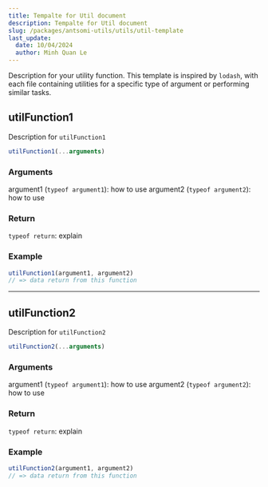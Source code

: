```yaml
---
title: Tempalte for Util document
description: Tempalte for Util document
slug: /packages/antsomi-utils/utils/util-template
last_update:
  date: 10/04/2024
  author: Minh Quan Le
---
```


Description for your utility function. This template is inspired by `lodash`,
with each file containing utilities for a specific type of argument or performing similar tasks.

## utilFunction1

Description for `utilFunction1`

```typescript
utilFunction1(...arguments)
```

### Arguments

argument1 (`typeof argument1`): how to use
argument2 (`typeof argument2`): how to use

### Return

`typeof return`: explain

### Example

```typescript
utilFunction1(argument1, argument2)
// => data return from this function
```

---

## utilFunction2

Description for `utilFunction2`

```typescript
utilFunction2(...arguments)
```

### Arguments

argument1 (`typeof argument1`): how to use
argument2 (`typeof argument2`): how to use

### Return

`typeof return`: explain

### Example

```typescript
utilFunction2(argument1, argument2)
// => data return from this function
```
